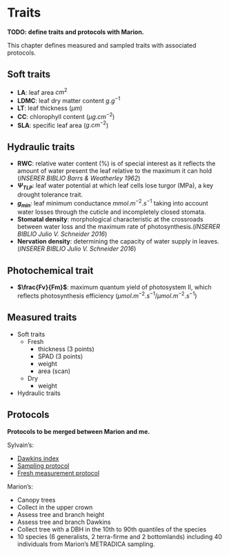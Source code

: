 # Traits

**TODO: define traits and protocols with Marion.**

This chapter defines measured and sampled traits with associated protocols.

## Soft traits

* **LA**: leaf area $cm^{2}$
* **LDMC**: leaf dry matter content $g.g^{-1}$
* **LT**: leaf thickness ($\mu m$)
* **CC**: chlorophyll content ($\mu g.cm^{-2}$)
* **SLA**: specific leaf area ($g.cm^{-2}$)

## Hydraulic traits

* **RWC**: relative water content (%) is of special interest as it reflects the amount of water present the leaf relative to the maximum it can hold (*INSERER BIBLIO Barrs & Weatherley 1962*)
* **$\Psi _{TLP}$**: leaf water potential at which leaf cells lose turgor (MPa), a key drought tolerance trait. 
* **$g_{min}$**: leaf minimum conductance $mmol.m^{-2}.s^{-1}$ taking into account water losses through the cuticle and incompletely closed stomata.
* **Stomatal density**: morphological characteristic at the crossroads between water loss and the maximum rate of photosynthesis.(*INSERER BIBLIO Julio V. Schneider 2016*)
* **Nervation density**: determining the capacity of water supply in leaves. (*INSERER BIBLIO Julio V. Schneider 2016*)

## Photochemical trait
 
* **$\frac{Fv}{Fm}$**: maximum quantum yield of photosystem II, which reflects photosynthesis efficiency ($\mu mol . m^{-2} . s^{-1}/ \mu mol . m^{-2} . s^{-1}$) 

## Measured traits

* Soft traits
    * Fresh
        * thickness (3 points)
        * SPAD (3 points)
        * weight
        * area (scan)
    * Dry
        * weight
        
* Hydraulic traits

## Protocols

**Protocols to be merged between Marion and me.**

Sylvain's:

* [Dawkins index](protocols/Dawkins.pdf)
* [Sampling protocol](protocols/Field.pdf)
* [ Fresh measurement protocol](protocols/Fresh.pdf)

Marion's:

* Canopy trees
* Collect in the upper crown
* Assess tree and branch height
* Assess tree and branch Dawkins
* Collect tree with a DBH in the 10th to 90th quantiles of the species
* 10 species (6 generalists, 2 terra-firme and 2 bottomlands) including 40 individuals from Marion's METRADICA sampling.


